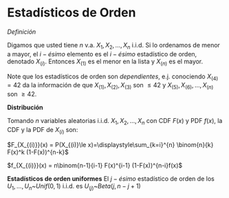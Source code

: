 # Estadísticos de Orden {#orden}

$Definición$

Digamos que usted tiene $n$ v.a. $X_1, X_2,...,X_n$ i.i.d. Si lo ordenamos de menor a mayor, el $i-ésimo$ elemento es el $i-ésimo$ estadístico de orden, denotado $X_{(i)}$. Entonces $X_{(1)}$ es el menor en la lista y $X_{(n)}$ es el mayor. 

Note que los estadísticos de orden son $dependientes$, e.j. conociendo $X_{(4)}=42$ da la información de que $X_{(1)}, X_{(2)}, X_{(3)}$ son $\leq 42$ y $X_{(5)}, X_{(6)},...,X_{(n)}$ son $\ge 42$. 

$\textbf{Distribución}$

Tomando $n$ variables aleatorias i.i.d. $X_{1}, X_2,...,X_n$ con CDF $F(x)$ y PDF $f(x)$, la CDF y la PDF de $X_{(i)}$ son:

$F_{X_{(i)}}(x) = P(X_{(i)}\le x)=\displaystyle\sum_{k=i}^{n} \binom{n}{k} F(x)^k (1-F(x))^{n-k}$

$f_{X_{(i)}}(x) = n\binom{n-1}{i-1} F(x)^{i-1} (1-F(x))^{n-i}f(x)$

$\textbf{Estadísticos de orden uniformes}$
El $j-ésimo$ estadístico de orden de los $U_1,...,U_n$~$Unif(0,1)$ i.i.d. es $U_{(j)}$~$Beta(j,n-j+1)$


